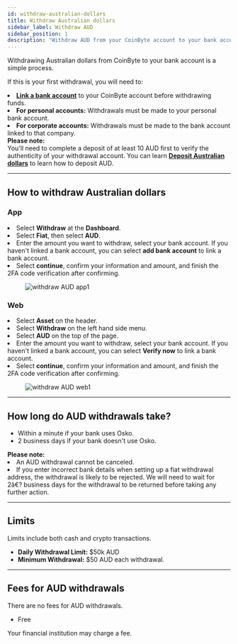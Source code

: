 ```yaml
---
id: withdraw-australian-dollars
title: Withdraw Australian dollars
sidebar_label: Withdraw AUD
sidebar_position: 1
description: "Withdraw AUD from your CoinByte account to your bank account. Learn how to withdraw, processing time, limits, and fees."
---
```



Withdrawing Australian dollars from CoinByte to your bank account is a simple process.

If this is your first withdrawal, you will need to:

<TickList>
  <li><strong><a href="/docs/deposits-withdrawals/bank-account/link-a-bank-account">Link a bank account</a></strong> to your CoinByte account before withdrawing funds.</li>
  <li><strong>For personal accounts:</strong> Withdrawals must be made to your personal bank account.</li>
  <li><strong>For corporate accounts:</strong> Withdrawals must be made to the bank account linked to that company.</li>
</TickList>

<WarningBox>
<strong>Please note:</strong><br/>
You'll need to complete a deposit of at least 10 AUD first to verify the authenticity of your withdrawal account. You can learn <strong><a href="/docs/deposits-withdrawals/deposit-fiat-asset/deposit-australian-dollars">Deposit Australian dollars</a></strong> to learn how to deposit AUD.
</WarningBox>

---

## How to withdraw Australian dollars

<Tabs groupId="platform">
  <TabItem value="mobile" label="Mobile App">

<div style={{ marginTop: '2.5rem' }}></div>

### App

<div style={{ marginTop: '1.5rem' }}></div>

<RoundStepList>
  <li>Select <strong>Withdraw</strong> at the <strong>Dashboard</strong>.</li>
  <li>Select <strong>Fiat</strong>, then select <strong>AUD</strong>.</li>
  <li>Enter the amount you want to withdraw, select your bank account. If you haven't linked a bank account, you can select <strong>add bank account</strong> to link a bank account.</li>
  <li>Select <strong>continue</strong>, confirm your information and amount, and finish the 2FA code verification after confirming.</li>


</RoundStepList>

<figure style={{ textAlign: 'center' }}>
  <img src={useBaseUrl('/img/deposits-withdrawals/withdraw-fiat-asset/withdraw-australian-dollars/1.png')} alt="withdraw AUD app1" style={{ width: 300 }} />
</figure>


  </TabItem>
  <TabItem value="web" label="Web">

<div style={{ marginTop: '2.5rem' }}></div>

### Web

<div style={{ marginTop: '1.5rem' }}></div>

<RoundStepList>
  <li>Select <strong>Asset</strong> on the header.</li>
  <li>Select <strong>Withdraw</strong> on the left hand side menu.</li>
  <li>Select <strong>AUD</strong> on the top of the page.</li>
  <li>Enter the amount you want to withdraw, select your bank account. If you haven't linked a bank account, you can select <strong>Verify now</strong> to link a bank account.</li>
    <li>Select <strong>continue</strong>, confirm your information and amount, and finish the 2FA code verification after confirming.</li>
</RoundStepList>

<figure style={{ textAlign: 'center' }}>
  <img src={useBaseUrl('/img/deposits-withdrawals/withdraw-fiat-asset/withdraw-australian-dollars/2.png')} alt="withdraw AUD web1" style={{ width: 500 }} />
</figure>

  </TabItem>
</Tabs>

---

## How long do AUD withdrawals take?

- Within a minute if your bank uses Osko.
- 2 business days if your bank doesn't use Osko.

<WarningBox>
<strong>Please note:</strong><br/>
<TickList>
  <li>An AUD withdrawal cannot be canceled.</li>
  <li>If you enter incorrect bank details when setting up a fiat withdrawal address, the withdrawal is likely to be rejected. We will need to wait for 2â€? business days for the withdrawal to be returned before taking any further action.</li>
</TickList>
</WarningBox>

---

## Limits

<InfoBox>
Limits include both cash and crypto transactions.
</InfoBox>

- **Daily Withdrawal Limit:** $50k AUD  
- **Minimum Withdrawal:** $50 AUD each withdrawal.

---

## Fees for AUD withdrawals

<InfoBox>
There are no fees for AUD withdrawals.
</InfoBox>

- Free  

Your financial institution may charge a fee.

<RelatedArticles category="deposits-withdrawals" />
